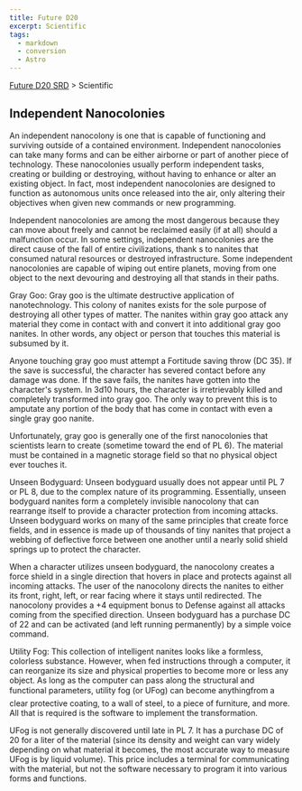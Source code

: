 ```yaml
---
title: Future D20
excerpt: Scientific
tags:
  - markdown
  - conversion
  - Astro
---
```






[Future D20 SRD]( / ) > Scientific




## Independent Nanocolonies


An independent nanocolony is one that is capable of functioning and surviving outside of a contained environment. Independent nanocolonies can take many forms and can be either airborne or part of another piece of technology. These nanocolonies usually perform independent tasks, creating or building or destroying, without having to enhance or alter an existing object. In fact, most independent nanocolonies are designed to function as autonomous units once released into the air, only altering their objectives when given new commands or new programming.


Independent nanocolonies are among the most dangerous because they can move about freely and cannot be reclaimed easily (if at all) should a malfunction occur. In some settings, independent nanocolonies are the direct cause of the fall of entire civilizations, thank s to nanites that consumed natural resources or destroyed infrastructure. Some independent nanocolonies are capable of wiping out entire planets, moving from one object to the next devouring and destroying all that stands in their paths.


Gray Goo: Gray goo is the ultimate destructive application of nanotechnology. This colony of nanites exists for the sole purpose of destroying all other types of matter. The nanites within gray goo attack any material they come in contact with and convert it into additional gray goo nanites. In other words, any object or person that touches this material is subsumed by it.


Anyone touching gray goo must attempt a Fortitude saving throw (DC 35). If the save is successful, the character has severed contact before any damage was done. If the save fails, the nanites have gotten into the character's system. In 3d10 hours, the character is irretrievably killed and completely transformed into gray goo. The only way to prevent this is to amputate any portion of the body that has come in contact with even a single gray goo nanite.


Unfortunately, gray goo is generally one of the first nanocolonies that scientists learn to create (sometime toward the end of PL 6). The material must be contained in a magnetic storage field so that no physical object ever touches it.


Unseen Bodyguard: Unseen bodyguard usually does not appear until PL 7 or PL 8, due to the complex nature of its programming. Essentially, unseen bodyguard nanites form a completely invisible nanocolony that can rearrange itself to provide a character protection from incoming attacks. Unseen bodyguard works on many of the same principles that create force fields, and in essence is made up of thousands of tiny nanites that project a webbing of deflective force between one another until a nearly solid shield springs up to protect the character.


When a character utilizes unseen bodyguard, the nanocolony creates a force shield in a single direction that hovers in place and protects against all incoming attacks. The user of the nanocolony directs the nanites to either its front, right, left, or rear facing where it stays until redirected. The nanocolony provides a +4 equipment bonus to Defense against all attacks coming from the specified direction. Unseen bodyguard has a purchase DC of 22 and can be activated (and left running permanently) by a simple voice command.


Utility Fog: This collection of intelligent nanites looks like a formless, colorless substance. However, when fed instructions through a computer, it can reorganize its size and physical properties to become more or less any object. As long as the computer can pass along the structural and functional parameters, utility fog (or UFog) can become anythingfrom a clear protective coating, to a wall of steel, to a piece of furniture, and more. All that is required is the software to implement the transformation.


UFog is not generally discovered until late in PL 7. It has a purchase DC of 20 for a liter of the material (since its density and weight can vary widely depending on what material it becomes, the most accurate way to measure UFog is by liquid volume). This price includes a terminal for communicating with the material, but not the software necessary to program it into various forms and functions.



